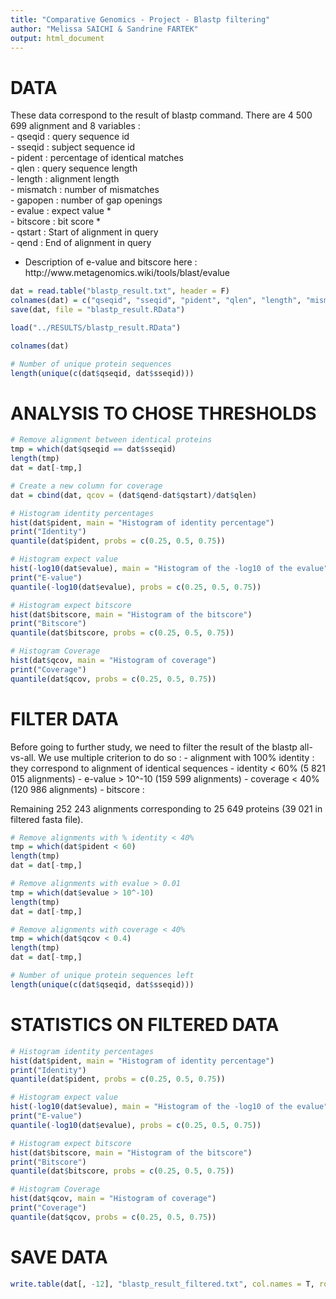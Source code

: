 ```yaml
---
title: "Comparative Genomics - Project - Blastp filtering"
author: "Melissa SAICHI & Sandrine FARTEK"
output: html_document
---
```


# DATA

These data correspond to the result of blastp command. There are 4 500 699 alignment and 8 variables : </br>
- qseqid : query sequence id </br>
- sseqid : subject sequence id </br>
- pident : percentage of identical matches </br>
- qlen : query sequence length </br>
- length : alignment length </br>
- mismatch : number of mismatches </br>
- gapopen :  number of gap openings </br>
- evalue : expect value * </br>
- bitscore : bit score * </br>
- qstart : Start of alignment in query </br>
- qend : End of alignment in query </br>

* Description of e-value and bitscore here : http://www.metagenomics.wiki/tools/blast/evalue

```r
dat = read.table("blastp_result.txt", header = F)
colnames(dat) = c("qseqid", "sseqid", "pident", "qlen", "length", "mismatch", "gapopen", "evalue", "bitscore", "qstart", "qend")
save(dat, file = "blastp_result.RData")
```

```r
load("../RESULTS/blastp_result.RData")

colnames(dat)

# Number of unique protein sequences
length(unique(c(dat$qseqid, dat$sseqid)))
```


# ANALYSIS TO CHOSE THRESHOLDS

```r
# Remove alignment between identical proteins
tmp = which(dat$qseqid == dat$sseqid)
length(tmp)
dat = dat[-tmp,]

# Create a new column for coverage
dat = cbind(dat, qcov = (dat$qend-dat$qstart)/dat$qlen)
```

```r
# Histogram identity percentages
hist(dat$pident, main = "Histogram of identity percentage")
print("Identity")
quantile(dat$pident, probs = c(0.25, 0.5, 0.75))

# Histogram expect value
hist(-log10(dat$evalue), main = "Histogram of the -log10 of the evalue")
print("E-value")
quantile(-log10(dat$evalue), probs = c(0.25, 0.5, 0.75))

# Histogram expect bitscore
hist(dat$bitscore, main = "Histogram of the bitscore")
print("Bitscore")
quantile(dat$bitscore, probs = c(0.25, 0.5, 0.75))

# Histogram Coverage
hist(dat$qcov, main = "Histogram of coverage")
print("Coverage")
quantile(dat$qcov, probs = c(0.25, 0.5, 0.75))
```


# FILTER DATA

Before going to further study, we need to filter the result of the blastp all-vs-all. We use multiple criterion to do so : 
  - alignment with 100% identity : they correspond to alignment of identical sequences
  - identity < 60% (5 821 015 alignments)
  - e-value > 10^-10 (159 599 alignments)
  - coverage < 40% (120 986 alignments)
  - bitscore :
  
Remaining 252 243 alignments corresponding to 25 649 proteins (39 021 in filtered fasta file).

```r
# Remove alignments with % identity < 40%
tmp = which(dat$pident < 60)
length(tmp)
dat = dat[-tmp,]

# Remove alignments with evalue > 0.01
tmp = which(dat$evalue > 10^-10)
length(tmp)
dat = dat[-tmp,]

# Remove alignments with coverage < 40%
tmp = which(dat$qcov < 0.4)
length(tmp)
dat = dat[-tmp,]

# Number of unique protein sequences left
length(unique(c(dat$qseqid, dat$sseqid)))
```


# STATISTICS ON FILTERED DATA

```r
# Histogram identity percentages
hist(dat$pident, main = "Histogram of identity percentage")
print("Identity")
quantile(dat$pident, probs = c(0.25, 0.5, 0.75))

# Histogram expect value
hist(-log10(dat$evalue), main = "Histogram of the -log10 of the evalue")
print("E-value")
quantile(-log10(dat$evalue), probs = c(0.25, 0.5, 0.75))

# Histogram expect bitscore
hist(dat$bitscore, main = "Histogram of the bitscore")
print("Bitscore")
quantile(dat$bitscore, probs = c(0.25, 0.5, 0.75))

# Histogram Coverage
hist(dat$qcov, main = "Histogram of coverage")
print("Coverage")
quantile(dat$qcov, probs = c(0.25, 0.5, 0.75))
```


# SAVE DATA

```r
write.table(dat[, -12], "blastp_result_filtered.txt", col.names = T, row.names = F, quote = F)
```


